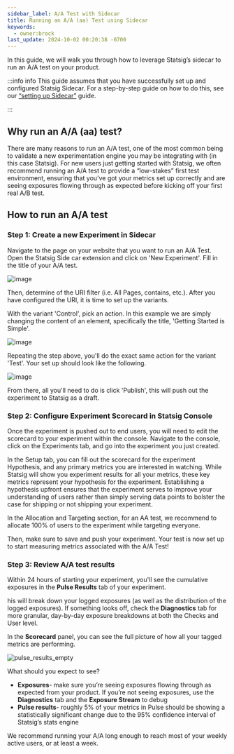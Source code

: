 ```yaml
---
sidebar_label: A/A Test with Sidecar
title: Running an A/A (aa) Test using Sidecar
keywords:
  - owner:brock
last_update: 2024-10-02 00:20:38 -0700
---
```


In this guide, we will walk you through how to leverage Statsig’s sidecar to run an A/A test on your product.  

:::info info This guide assumes that you have successfully set up and configured Statsig Sidecar. For a step-by-step guide on how to do this, see our [“setting up Sidecar”](/guides/sidecar-experiments/setup) guide.

:::

## Why run an A/A (aa) test?  

There are many reasons to run an A/A test, one of the most common being to validate a new experimentation engine you may be integrating with (in this case Statsig).  For new users just getting started with Statsig, we often recommend running an A/A test to provide a “low-stakes” first test environment, ensuring that you’ve got your metrics set up correctly and are seeing exposures flowing through as expected before kicking off your first real A/B test. 

## How to run an A/A test

### Step 1: Create a new Experiment in Sidecar

Navigate to the page on your website that you want to run an A/A Test. Open the Statsig Side car extension and click on 'New Experiment'. Fill in the title of your A/A test. 

![image](/img/sidecar_aa_setup.png)

Then, determine of the URI filter (i.e. All Pages, contains, etc.). After you have configured the URI, it is time to set up the variants. 

With the variant 'Control', pick an action. In this example we are simply changing the content of an element, specifically the title, 'Getting Started is Simple'. 


![image](/img/sidecar_aa_select.png)

Repeating the step above, you'll do the exact same action for the variant 'Test'. Your set up should look like the following. 

![image](/img/sidecar_aa_final.png)

From there, all you'll need to do is click 'Publish', this will push out the experiment to Statsig as a draft. 

### Step 2: Configure Experiment Scorecard in Statsig Console

Once the experiment is pushed out to end users, you will need to edit the scorecard to your experiment within the console. Navigate to the console, click on the Experiments tab, and go into the experiment you just created. 

In the Setup tab, you can fill out the scorecard for the experiment Hypothesis, and any primary metrics you are interested in watching. While Statsig will show you experiment results for all your metrics, these key metrics represent your hypothesis for the experiment. Establishing a hypothesis upfront ensures that the experiment serves to improve your understanding of users rather than simply serving data points to bolster the case for shipping or not shipping your experiment.

In the Allocation and Targeting section, for an AA test, we recommend to allocate 100% of users to the experiment while targeting everyone. 

Then, make sure to save and push your experiment. Your test is now set up to start measuring metrics associated with the A/A Test! 

### Step 3: Review A/A test results 

Within 24 hours of starting your experiment, you'll see the cumulative exposures in the **Pulse Results** tab of your experiment.

his will break down your logged exposures (as well as the distribution of the logged exposures). If something looks off, check the **Diagnostics** tab for more granular, day-by-day exposure breakdowns at both the Checks and User level.  

In the **Scorecard** panel, you can see the full picture of how all your tagged metrics are performing.  

![pulse_results_empty](https://user-images.githubusercontent.com/101903926/163248267-7bd7419a-59e0-4d58-b8e5-8ace95ed74d9.png)

What should you expect to see?  

* **Exposures**- make sure you’re seeing exposures flowing through as expected from your product. If you’re not seeing exposures, use the **Diagnostics** tab and the **Exposure Stream** to debug  
* **Pulse results**- roughly 5% of your metrics in Pulse should be showing a statistically significant change due to the 95% confidence interval of Statsig’s stats engine 

We recommend running your A/A long enough to reach most of your weekly active users, or at least a week.  

